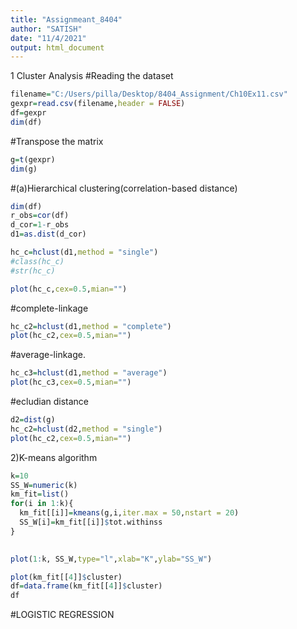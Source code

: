 ```yaml
---
title: "Assignmeant_8404"
author: "SATISH"
date: "11/4/2021"
output: html_document
---
```

1  Cluster Analysis
#Reading the dataset
```r
filename="C:/Users/pilla/Desktop/8404_Assignment/Ch10Ex11.csv"
gexpr=read.csv(filename,header = FALSE)
df=gexpr
dim(df)
```
#Transpose the matrix 
```r
g=t(gexpr)
dim(g)
```
#(a)Hierarchical clustering(correlation-based distance)
```r
dim(df)
r_obs=cor(df)
d_cor=1-r_obs
d1=as.dist(d_cor)
```

```r
hc_c=hclust(d1,method = "single")
#class(hc_c)
#str(hc_c)
```
```r
plot(hc_c,cex=0.5,mian="")
```

#complete-linkage
```r
hc_c2=hclust(d1,method = "complete")
plot(hc_c2,cex=0.5,mian="")
```
#average-linkage.
```r
hc_c3=hclust(d1,method = "average")
plot(hc_c3,cex=0.5,mian="")
```
#ecludian distance
```r
d2=dist(g)
hc_c2=hclust(d2,method = "single")
plot(hc_c2,cex=0.5,mian="")
```
2)K-means algorithm

```r
k=10
SS_W=numeric(k)
km_fit=list()
for(i in 1:k){
  km_fit[[i]]=kmeans(g,i,iter.max = 50,nstart = 20)
  SS_W[i]=km_fit[[i]]$tot.withinss
}
  
```

```r
plot(1:k, SS_W,type="l",xlab="K",ylab="SS_W")
```

```r
plot(km_fit[[4]]$cluster)
df=data.frame(km_fit[[4]]$cluster)
df
```
#LOGISTIC REGRESSION
```r

```


